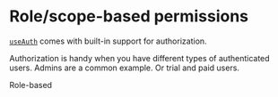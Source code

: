 # Role/scope-based permissions

[`useAuth`](https://useauth.dev) comes with built-in support for authorization.

Authorization is handy when you have different types of authenticated users. Admins are a common example. Or trial and paid users.

Role-based
